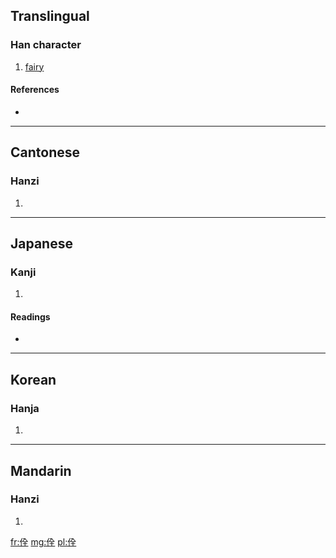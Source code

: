 ==Translingual==

===Han character===
{{Han char|rn=9|rad=人|as=06|sn=8|four=2821<sub>4</sub>|canj=人人一土 (OOMG)}}

# [[fairy]]

====References====
* {{Han ref|kx=0100.290|dkj=00568|dj=0213.070|hdz=10149.130|uh=4F7A|ud=20346|bh=A8DE|bd=43230}}

----

==Cantonese==

===Hanzi===
{{yue-hanzi|jyut=|y=chyun4}}

# {{defn|lang=yue|sort=人06}}

----

==Japanese==

===Kanji===
{{ja-kanji|grade=|rs=人06}}

# {{defn|lang=ja|sort=人06}}

====Readings====
* {{ja-readings|on=[[せん]] (sen)|kun=}}

----

==Korean==

===Hanja===
{{ko-hanja|hangeul=전|rv=jeon|mr=chŏn}}

# {{defn|lang=ko|sort=人06}}

----

==Mandarin==

===Hanzi===
{{cmn-hanzi|pin=[[quán]] ([[quan2]])|wg=ch'üan<sup>2</sup>}}

# {{defn|lang=cmn|sort=人06}}

[[fr:佺]]
[[mg:佺]]
[[pl:佺]]